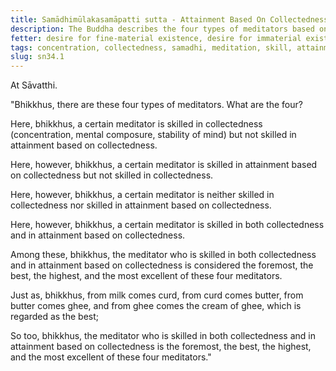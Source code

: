 ```yaml
---
title: Samādhimūlakasamāpatti sutta - Attainment Based On Collectedness
description: The Buddha describes the four types of meditators based on their skill in collectedness and in attainment based on collectedness.
fetter: desire for fine-material existence, desire for immaterial existence, conceit, restlessness, ignorance
tags: concentration, collectedness, samadhi, meditation, skill, attainment,sn,sn22-34,sn34
slug: sn34.1
---
```


At Sāvatthi.

"Bhikkhus, there are these four types of meditators. What are the four?

Here, bhikkhus, a certain meditator is skilled in collectedness (concentration, mental composure, stability of mind) but not skilled in attainment based on collectedness.

Here, however, bhikkhus, a certain meditator is skilled in attainment based on collectedness but not skilled in collectedness.

Here, however, bhikkhus, a certain meditator is neither skilled in collectedness nor skilled in attainment based on collectedness.

Here, however, bhikkhus, a certain meditator is skilled in both collectedness and in attainment based on collectedness.

Among these, bhikkhus, the meditator who is skilled in both collectedness and in attainment based on collectedness is considered the foremost, the best, the highest, and the most excellent of these four meditators.

Just as, bhikkhus, from milk comes curd, from curd comes butter, from butter comes ghee, and from ghee comes the cream of ghee, which is regarded as the best;

So too, bhikkhus, the meditator who is skilled in both collectedness and in attainment based on collectedness is the foremost, the best, the highest, and the most excellent of these four meditators."